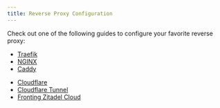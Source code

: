```yaml
---
title: Reverse Proxy Configuration
---
```


Check out one of the following guides to configure your favorite reverse proxy:

- [Traefik](/self-hosting/manage/reverseproxy/traefik)
- [NGINX](/self-hosting/manage/reverseproxy/nginx)
- [Caddy](/self-hosting/manage/reverseproxy/caddy)
<!-- grpc NOT WORKING - [Apache httpd](/self-hosting/manage/reverseproxy/httpd) -->
- [Cloudflare](/self-hosting/manage/reverseproxy/cloudflare)
- [Cloudflare Tunnel](/self-hosting/manage/reverseproxy/cloudflare_tunnel)
- [Fronting Zitadel Cloud](/self-hosting/manage/reverseproxy/zitadel_cloud)

